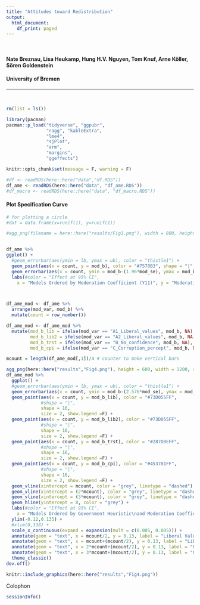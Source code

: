 ```yaml
---
title: "Attitudes toward Redistribution"
output:
  html_document:
    df_print: paged
---
```



$~$
$~$

#### **Nate Breznau, Lisa Heukamp, Hung H.V. Nguyen, Tom Knuf, Arne Köller, Sören Goldenstein**
#### **University of Bremen**

_____________________________________________________________________________

$~$
$~$



```r
rm(list = ls())
```


```r
library(pacman)
pacman::p_load("tidyverse", "ggpubr", 
               "ragg", "kableExtra", 
               "lme4", 
               "sjPlot",
               "arm",
               "margins",
               "ggeffects")

knitr::opts_chunk$set(message = F, warning = F)

```


```r
#df <- readRDS(here::here("data","df.RDS"))
df_ame <- readRDS(here::here("data", "df_ame.RDS"))
#df_macro <- readRDS(here::here("data", "df_macro.RDS"))

```



#### Plot Specification Curve

```r
# for plotting a circle
#dat = data.frame(x=runif(1), y=runif(1))

#agg_png(filename = here::here("results/Fig1.png"), width = 800, height = 500, res = 144)


df_ame %>%
ggplot() +
  #geom_errorbar(aes(ymin = lb, ymax = ub), color = "thistle1") +
  geom_point(aes(x = count, y = mod_b), color = "#7570B3", shape = "|", size = 3, show.legend =F) +
  geom_errorbar(aes(x = count, ymin = mod_b-(1.96*mod_se), ymax = mod_b+(1.96*mod_se)), color = "grey") +
  labs(#color = "Effect at 95% CI", 
    x = "Models Ordered by Moderation Coefficient (Y11)", y = "Moderation Coefficient")




```

```r
df_ame_mod <- df_ame %>%
  arrange(mod_var, mod_b) %>%
  mutate(count = row_number())

df_ame_mod <- df_ame_mod %>%
  mutate(mod_b_lib = ifelse(mod_var == "A1_Liberal_values", mod_b, NA),
         mod_b_lib2 = ifelse(mod_var == "A2_Liberal_values", mod_b, NA),
         mod_b_trst = ifelse(mod_var == "B_No_confidence", mod_b, NA),
         mod_b_cpi = ifelse(mod_var == "C_Corruption_percept", mod_b, NA))
```


```r
mcount = length(df_ame_mod[,1])/4 # counter to make vertical bars

agg_png(here::here("results","Fig4.png"), height = 600, width = 1200, res = 144)
df_ame_mod %>%
  ggplot() +
  #geom_errorbar(aes(ymin = lb, ymax = ub), color = "thistle1") +
  geom_errorbar(aes(x = count, ymin = mod_b-(2.576*mod_se), ymax = mod_b+(2.576*mod_se)), color = "grey", width = 0) +
  geom_point(aes(x = count, y = mod_b_lib), color = "#73D055FF", 
             #shape = "|", 
             shape = 16,
             size = 2, show.legend =F) +
  geom_point(aes(x = count, y = mod_b_lib2), color = "#73D055FF", 
             #shape = "|", 
             shape = 16,
             size = 2, show.legend =F) +
  geom_point(aes(x = count, y = mod_b_trst), color = "#287D8EFF", 
             #shape = "|", 
             shape = 16,
             size = 2, show.legend =F) +
  geom_point(aes(x = count, y = mod_b_cpi), color = "#453781FF", 
             #shape = "|", 
             shape = 16,
             size = 2, show.legend =F) +
  geom_vline(xintercept = mcount, color = "grey", linetype = "dashed") +
  geom_vline(xintercept = (2*mcount), color = "grey", linetype = "dashed") +
  geom_vline(xintercept = (3*mcount), color = "grey", linetype = "dashed") +
  geom_hline(yintercept = 0, color = "grey") +
  labs(#color = "Effect at 95% CI", 
    x = "Models Ordered by Government Heuristic\nand Moderation Coefficient (Y11)", y = "Moderation Coefficient\n(XY-standardized)") +
  ylim(-0.12,0.135) +
  #xlim(0,338) +
  scale_x_continuous(expand = expansion(mult = c(0.005, 0.005))) +
  annotate(geom = "text", x = mcount/2, y = 0.13, label = "Liberal Values I\nhigh abstraction", color = "#73D055FF") +
  annotate(geom = "text", x = mcount+(mcount/2), y = 0.13, label = "Liberal Values II\nhigh abstraction", color = "#73D055FF") +
  annotate(geom = "text", x = 2*mcount+(mcount/2), y = 0.13, label = "Lack of Trust\nmedium abstraction", color = "#287D8EFF") +
  annotate(geom = "text", x = 3*mcount+(mcount/2), y = 0.13, label = "Corruption Perceptions\nlow abstraction", color = "#453781FF") +
  theme_classic()
dev.off()

knitr::include_graphics(here::here("results","Fig4.png"))
```



Colophon

```r
sessionInfo()
```